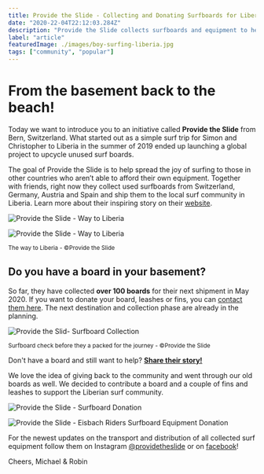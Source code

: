 ```yaml
---
title: Provide the Slide - Collecting and Donating Surfboards for Liberia
date: "2020-22-04T22:12:03.284Z"
description: "Provide the Slide collects surfboards and equipment to help spread the joy of surfing to those in other countries who aren’t able to afford their own equipment."
label: "article"
featuredImage: ./images/boy-surfing-liberia.jpg
tags: ["community", "popular"]
---
```


# From the basement back to the beach!

Today we want to introduce you to an initiative called **Provide the Slide** from Bern, Switzerland. What started out as a simple surf trip for Simon and Christopher to Liberia in the summer of 2019 ended up launching a global project to upcycle unused surf boards.

The goal of Provide the Slide is to help spread the joy of surfing to those in other countries who aren’t able to afford their own equipment. Together with friends, right now they collect used surfboards from Switzerland, Germany, Austria and Spain and ship them to the local surf community in Liberia. Learn more about their inspiring story on their [website](https://providetheslide.com/uber-uns).

![Provide the Slide - Way to Liberia](//images.ctfassets.net/ky9dsftbckb1/6IXtWFz58B3bh6c6h3ITyR/5dcea7ca42470eea867d7db83048faa5/weg-nach-liberia.png)

![Provide the Slide - Way to Liberia](//images.ctfassets.net/ky9dsftbckb1/2ZXzxJqk0NXLRvRVeQCwQu/dd89e071292c8d921c9a2787aec445b7/robertsport-2.png)

<sub>The way to Liberia - ©Provide the Slide</sub>

## Do you have a board in your basement?

So far, they have collected **over 100 boards** for their next shipment in May 2020. If you want to donate your board, leashes or fins, you can [contact them here](https://providetheslide.com/). The next destination and collection phase are already in the planning.

![Provide the Slid- Surfboard Collection](//images.ctfassets.net/ky9dsftbckb1/6j6GMuNU0ZTo2mca7bZxdu/7e93e2f3444e3b55f5799c1529c4c292/94760783_242984133438511_3516111024795294193_n.jpg)

<sub>
  Surfboard check before they a packed for the journey - ©Provide the Slide
</sub>

Don't have a board and still want to help? **[Share their story!](https://www.instagram.com/providetheslide/)**

We love the idea of giving back to the community and went through our old boards as well. We decided to contribute a board and a couple of fins and leashes to support the Liberian surf community.

![Provide the Slide - Surfboard Donation](//images.ctfassets.net/ky9dsftbckb1/4TEjN2C2aZPL8ggRTtl5ag/762ea0fdf461303fdbbc7407eeb3c6db/87378910_221336052395139_4160382224122579270_n.jpg)

![Provide the Slide - Eisbach Riders Surfboard Equipment Donation](//images.ctfassets.net/ky9dsftbckb1/3DW3ARRC2hXkKHrK1lowFc/d7ed36cfe25c104cf0ad3113391928f0/87630087_288664425447036_4060276443560773577_n.jpg)

For the newest updates on the transport and distribution of all collected surf equipment follow them on Instagram [@providetheslide](https://www.instagram.com/providetheslide/) or on [facebook](https://www.facebook.com/groups/568381183973532/?ref=search)!

Cheers,
Michael & Robin
